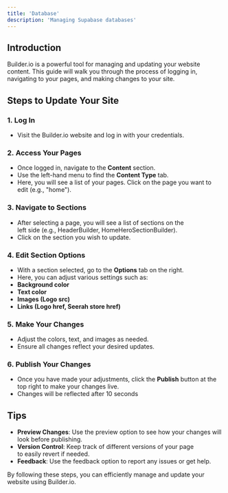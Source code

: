```yaml
---
title: 'Database'
description: 'Managing Supabase databases'
---
```


## Introduction

Builder.io is a powerful tool for managing and updating your website content. This guide will walk you through the process of logging in, navigating to your pages, and making changes to your site.

## **Steps to Update Your Site**

### **1. Log In**

- Visit the Builder.io website and log in with your credentials.

### **2. Access Your Pages**

- Once logged in, navigate to the **Content** section.
- Use the left-hand menu to find the **Content Type** tab.
- Here, you will see a list of your pages. Click on the page you want to edit (e.g., "home").

### **3. Navigate to Sections**

- After selecting a page, you will see a list of sections on the left side (e.g., HeaderBuilder, HomeHeroSectionBuilder).
- Click on the section you wish to update.

### **4. Edit Section Options**

- With a section selected, go to the **Options** tab on the right.
- Here, you can adjust various settings such as:
- **Background color**
- **Text color**
- **Images (Logo src)**
- **Links (Logo href, Seerah store href)**

### **5. Make Your Changes**

- Adjust the colors, text, and images as needed.
- Ensure all changes reflect your desired updates.

### **6. Publish Your Changes**

- Once you have made your adjustments, click the **Publish** button at the top right to make your changes live.
- Changes will be reflected after 10 seconds

## **Tips**

- **Preview Changes**: Use the preview option to see how your changes will look before publishing.
- **Version Control**: Keep track of different versions of your page to easily revert if needed.
- **Feedback**: Use the feedback option to report any issues or get help.

By following these steps, you can efficiently manage and update your website using Builder.io.